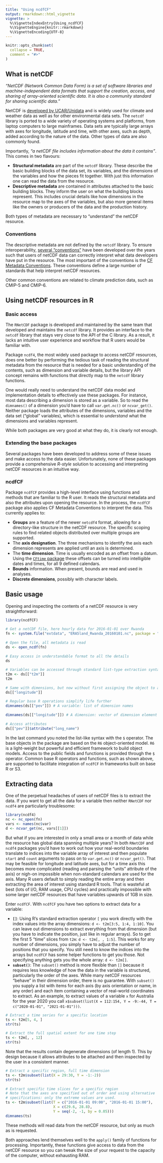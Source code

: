 ```yaml
---
title: "Using ncdfCF"
output: rmarkdown::html_vignette
vignette: >
  %\VignetteIndexEntry{Using_ncdfCF}
  %\VignetteEngine{knitr::rmarkdown}
  %\VignetteEncoding{UTF-8}
---
```


```r
knitr::opts_chunk$set(
  collapse = TRUE,
  comment = "#>"
)
```

## What is netCDF

*"NetCDF (Network Common Data Form) is a set of software libraries and 
machine-independent data formats that support the creation, access, and sharing 
of array-oriented scientific data. It is also a community standard for sharing 
scientific data."*

NetCDF is [developed by UCAR/Unidata](https://www.unidata.ucar.edu/software/netcdf/)
and is widely used for climate and weather data as well as for other 
environmental data sets. The `netcdf` library is ported to a wide variety of
operating systems and platforms, from laptop computers to large mainframes. 
Data sets are typically large arrays with axes for longitude, latitude and 
time, with other axes, such as depth, added according to the nature of the 
data. Other types of data are also commonly found.

Importantly, *"a netCDF file includes information about the data it contains"*.
This comes in two flavours:

 * **Structural metadata** are part of the `netcdf` library. These describe the
 basic building blocks of the data set, its variables, and the dimensions of the
 variables and how the pieces fit together. With just this information one can 
 read the data from the resource.
 * **Descriptive metadata** are contained in attributes attached to the basic
 building blocks. They inform the user on what the building blocks represent. 
 This includes crucial details like how dimensions in the resource map to the 
 axes of the variables, but also more general items like the owners or producers 
 of the data and the production history.
 
Both types of metadata are necessary to "understand" the netCDF resource.

### Conventions

The descriptive metadata are not defined by the `netcdf` library. To ensure 
interoperability, [several "conventions"](https://www.unidata.ucar.edu/software/netcdf/conventions.html) 
have been developed over the years such that users of netCDF data can correctly 
interpret what data developers have put in the resource. The most important of 
the conventions is the [CF Metadata Conventions](https://cfconventions.org). 
These conventions define a large number of standards that help interpret netCDF 
resources.

Other common conventions are related to climate prediction data, such as CMIP-5
and CMIP-6.

## Using netCDF resources in R

### Basic access

The `RNetCDF` package is developed and maintained by the same team that developed 
and maintains the `netcdf` library. It provides an interface to the `netcdf` 
library that stays very close to the API of the C library. As a result, it lacks 
an intuitive user experience and workflow that R users would be familiar with. 

Package `ncdf4`, the most widely used package to access netCDF resources, does 
one better by performing the tedious task of reading the structural metadata 
from the resource that is needed for a basic understanding of the contents, such 
as dimension and variable details, but the library API concept remains with 
functions that directly map to the `netcdf` library functions.

One would really need to understand the netCDF data model and implementation 
details to effectively use these packages. For instance, most data describing a 
dimension is stored as a variable. So to read the `dimnames()` of a dimension 
you'd have to call `var.get.nc()` or `ncvar_get()`. Neither package loads the 
attributes of the dimensions, variables and the data set ("global" variables), 
which is essential to *understand* what the dimensions and variables represent.

While both packages are very good at what they do, it is clearly not enough.

### Extending the base packages

Several packages have been developed to address some of these issues and make
access to the data easier. Unfortunately, none of these packages provide a 
comprehensive *R-style* solution to accessing and interpreting netCDF resources 
in an intuitive way.

### ncdfCF

Package `ncdfCF` provides a high-level interface using functions and methods 
that are familiar to the R user. It reads the structural metadata and also the
attributes upon opening the resource. In the process, the `ncdfCF` package also 
applies CF Metadata Conventions to interpret the data. This currently applies 
to:

 * **Groups** are a feature of the newer `netcdf4` format, allowing for a 
 directory-like structure in the netCDF resource. The specific scoping rules to
 find related objects distributed over multiple groups are supported.
 * The **axis designation**. The three mechanisms to identify the axis each 
 dimension represents are applied until an axis is determined.
 * The **time dimension**. Time is usually encoded as an offset from a datum.
 Using the [`CFtime` package](https://cran.r-project.org/web//packages//CFtime/index.html) 
 these offsets can be turned into intelligible dates and times, for all 9 
 defined calendars.
 * **Bounds** information. When present, bounds are read and used in analyses.
 * **Discrete dimensions**, possibly with character labels.

## Basic usage

Opening and inspecting the contents of a netCDF resource is very 
straightforward:

```r
library(ncdfCF)
  
# Get a netCDF file, here hourly data for 2016-01-01 over Rwanda
fn <- system.file("extdata", "ERA5land_Rwanda_20160101.nc", package = "ncdfCF")
  
# Open the file, all metadata is read
ds <- open_ncdf(fn)
  
# Easy access in understandable format to all the details
ds
  
# Variables can be accessed through standard list-type extraction syntax
t2m <- ds[["t2m"]]
t2m
  
# Same with dimensions, but now without first assigning the object to a symbol
ds[["longitude"]]
  
# Regular base R operations simplify life further
dimnames(ds[["pev"]]) # A variable: list of dimension names
  
dimnames(ds[["longitude"]]) # A dimension: vector of dimension element values
  
# Access attributes
ds[["pev"]]$attribute("long_name")
```

In the last command you noted the list-like syntax with the `$` operator. The
base objects in the package are based on the `R6` object-oriented model. `R6` is
a light-weight but powerful and efficient framework to build object models. 
Access to the public fields and functions is provided through the `$` operator.
Common base R operators and functions, such as shown above, are supported to
facilitate integration of `ncdfCF` in frameworks built on base R or S3.

## Extracting data

One of the perpetual headaches of users of netCDF files is to extract the data.
If you want to get all the data for a variable then neither `RNetCDF` nor 
`ncdf4` are particularly troublesome:

``` r
library(ncdf4)
nc <- nc_open(fn)
vars <- names(nc$var)
d <- ncvar_get(nc, vars[[1]])
```

But what if you are interested in only a small area or a month of data while the 
resource has global data spanning multiple years? In both `RNetCDF` and `ncdf4`
packages you'd have to work out how your real-world boundaries translate to 
indices into the variable array of interest and then populate `start` and 
`count` arguments to pass on to `var.get.nc()` or `ncvar_get()`. That may be
feasible for longitude and latitude axes, but for a time axis this
becomes more complicated (reading and parsing the "units" attribute of the 
axis) or nigh-on impossible when non-standard calendars are used for the
axis. Many R users default to simply reading the entire array and then 
extracting the area of interest using standard R tools. That is wasteful at best 
(lots of I/O, RAM usage, CPU cycles) and practically impossible with some larger 
netCDF resources that have variables upwards of 1GB in size.

Enter `ncdfCF`. With `ncdfCF` you have two options to extract data for a 
variable:

 * **`[]`**: Using R's standard extraction operator `[` you work directly with
 the index values into the array dimensions: `d <- t2m[3:5, 1:4, 1:10]`. You can
 leave out dimensions to extract everything from that dimension (but you have to
 indicate the position, just like in regular arrays). So to get the first 5 
 "time" slices from `t2m`: `d <- t2m[, , 1:5]`. This works for any number of 
 dimensions, you simply have to adjust the number of positions that you specify. 
 You still need to know the indices into the arrays but `ncdfCF` has some helper 
 functions to get you those. Not specifying anything gets you the whole array: 
 `d <- t2m[]`. 
 * **`subset()`**: The `subset()` method is more flexible than `[]` because it
 requires less knowledge of how the data in the variable is structured,
 particularly the order of the axes. While many netCDF resources "behave" in
 their dimension order, there is no guarantee. With `subset()` you supply a 
 list with items for each axis (by axis orientation or name, in any order)
 and each item containing a vector of real-world coordinates to extract. As an 
 example, to extract values of a variable `x` for Australia for the year 2020 you call
 `x$subset(list(X = 112:154, Y = -9:-44, T = c("2020-01-01", "2021-01-01")))`.

```r
# Extract a time series for a specific location
ts <- t2m[5, 4, ]
str(ts)
  
# Extract the full spatial extent for one time step
ts <- t2m[, , 12]
str(ts)
```

Note that the results contain degenerate dimensions (of length 1). This by 
design because it allows attributes to be attached and then inspected by the 
user in a consistent manner.

```r
# Extract a specific region, full time dimension
ts <- t2m$subset(list(X = 29:30, Y = -1:-2))
str(ts)
  
# Extract specific time slices for a specific region
# Note that the axes are specified out of order and using alternative
# specifications: only the extreme values are used.
ts <- t2m$subset(list(T = c("2016-01-01 09:00", "2016-01-01 15:00"),
                      X = c(29.6, 28.8),
                      Y = seq(-2, -1, by = 0.05)))
dimnames(ts)
```

These methods will read data from the netCDF resource, but only as much as is 
requested.

Both approaches lend themselves well to the `apply()` family of functions for
processing. Importantly, these functions give access to data from the netCDF 
resource so you can tweak the size of your request to the capacity of the 
computer, without exhausting RAM.
